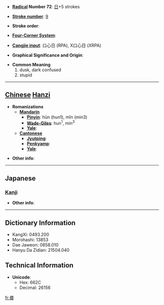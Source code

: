 * '''[[Wiktionary:Chinese radical index| Radical]] Number 72''': [[Wiktionary:Chinese radical index 日|日]]+5 strokes

* '''[[Wiktionary:Chinese total strokes index|Stroke number]]''': [[Wiktionary:Chinese total strokes index 9|9]]

* '''Stroke order''': 

* '''[[Wiktionary:Chinese four corner index|Four-Corner System]]''': 

* '''[[Wiktionary:Chinese Cangjie index|Cangjie input]]''': 口心日 (RPA), X口心日 (XRPA)

* '''Graphical Significance and Origin''': 

* '''Common Meaning'''
*#dusk, dark confused
*# stupid


----

== [[Chinese]] [[Hanzi]] ==

* '''Romanizations'''
** '''[[Mandarin]]'''
*** '''[[Pinyin]]''': hūn (hun1), mǐn (min3)
*** '''[[Wade-Giles]]''': hun<sup>1</sup>, min<sup>3</sup>
*** '''[[Yale]]''': 
** '''[[Cantonese]]'''
*** '''[[Jyutping]]''':
*** '''[[Penkyamp]]''': 
*** '''[[Yale]]''': 

* '''Other info''': 

----

==Japanese==
===[[Kanji]]===
{{kanji|on readings=[[こん]] (kon)
|kun readings=[[くらい]] (kurai), [[くれ]] (kure)
}}

* '''Other info''':  

----

== Dictionary Information ==

* KangXi: 0493.200
* Morohashi: 13853
* Dae Jaweon: 0858.010
* Hanyu Da Zidian: 21504.040

== Technical Information ==

* '''Unicode''':
** Hex: 662C
** Decimal: 26156

[[fr:昬]]